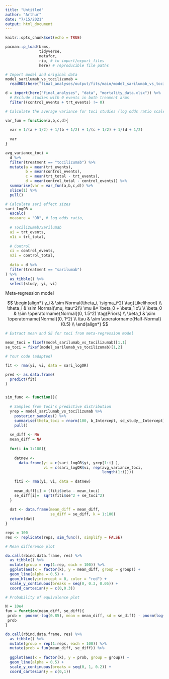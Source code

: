 ```yaml
---
title: "Untitled"
author: "Arthur"
date: "7/15/2021"
output: html_document
---
```


```r
knitr::opts_chunk$set(echo = TRUE)
```


```r
pacman::p_load(brms,
               tidyverse,
               metafor,
               rio, # to import/export files
               here) # reproducible file paths


```

```r
# Import model and original data
model_sarilumab_vs_tocilizumab =
  readRDS(here("final_analyses/output/fits/main/model_sarilumab_vs_tocilizumab.rds"))

d = import(here("final_analyses", "data", "mortality_data.xlsx")) %>% 
  # Exclude studies with 0 events in both treament arms
  filter((control_events + trt_events) != 0)
```

```r
# Calculate the average variance for toci studies (log odds ratio scale)

var_fun = function(a,b,c,d){
  
  var = 1/(a + 1/2) + 1/(b + 1/2) + 1/(c + 1/2) + 1/(d + 1/2)
  
  var
}

avg_variance_toci = 
  d %>% 
  filter(treatment == "tocilizumab") %>% 
  mutate(a = mean(trt_events),
         b = mean(control_events),
         c = mean(trt_total - trt_events),
         d = mean(control_total - control_events)) %>% 
  summarise(var = var_fun(a,b,c,d)) %>% 
  slice(1) %>% 
  pull()
```


```r
# Calculate sari effect sizes
sari_logOR = 
  escalc(
  measure = "OR", # log odds ratio,
  
  # Tocilizumab/Sarilumab
  ai = trt_events,
  n1i = trt_total,
  
  # Control
  ci = control_events,
  n2i = control_total,
  
  data = d %>% 
  filter(treatment == "sarilumab")
) %>%
  as_tibble() %>% 
  select(study, yi, vi)
```

Meta-regression model

$$
\begin{align*}
y_i & \sim Normal(\theta_i, \sigma_i^2) \tag{Likelihood} \\
\theta_i & \sim Normal(\mu, \tau^2)\\
\mu &= \beta_0 + \beta_1 x\\
\\
\beta_0 & \sim \operatorname{Normal}(0, 1.5^2) \tag{Priors} \\
\beta_1  & \sim \operatorname{Normal}(0, 1^2) \\
\tau & \sim \operatorname{Half-Normal}(0.5) \\
\end{align*}
$$


```r
# Extract mean and SE for toci from meta-regression model

mean_toci = fixef(model_sarilumab_vs_tocilizumab)[1,1]
se_toci = fixef(model_sarilumab_vs_tocilizumab)[1,2]

# Your code (adapted)

fit <- rma(yi, vi, data = sari_logOR)

pred <- as.data.frame(
  predict(fit)
)


sim_func <- function(){
  
  # Samples from toci's predictive distribution 
  yrep = model_sarilumab_vs_tocilizumab %>% 
    posterior_samples() %>% 
    summarise(theta_toci = rnorm(100, b_Intercept, sd_study__Intercept)) %>% 
    pull()
  
  se_diff <- NA
  mean_diff = NA
  
  for(i in 1:100){
    
    datnew <- 
      data.frame(yi = c(sari_logOR$yi, yrep[1:i] ), 
                 vi = c(sari_logOR$vi, rep(avg_variance_toci, 
                                           length(1:i))))
    
    fiti <- rma(yi, vi, data = datnew)
    
    mean_diff[i] = (fiti$beta - mean_toci)
    se_diff[i]=  sqrt(fiti$se^2 + se_toci^2)
  }
  
  dat <- data.frame(mean_diff = mean_diff,
                    se_diff = se_diff, k = 1:100)
  return(dat)
}

reps = 100
res <- replicate(reps, sim_func(), simplify = FALSE)


```

```r
# Mean difference plot

do.call(rbind.data.frame, res) %>% 
  as_tibble() %>% 
  mutate(group = rep(1:rep, each = 100)) %>%
  ggplot(aes(x = factor(k), y = mean_diff, group = group)) +
  geom_line(alpha = 0.5) +
  geom_hline(yintercept = 0, color = "red") + 
  scale_y_continuous(breaks = seq(0, 0.3, 0.05)) +
  coord_cartesian(y = c(0,0.3))
```


```r
# Probability of equivalence plot

N = 10e4
fun = function(mean_diff, se_diff){
 prob =  pnorm(-log(0.85), mean = mean_diff, sd = se_diff) - pnorm(log(0.85), mean = mean_diff, sd = se_diff)
 prob
}

do.call(rbind.data.frame, res) %>% 
  as_tibble() %>% 
  mutate(group = rep(1:reps, each = 100)) %>%
  mutate(prob = fun(mean_diff, se_diff)) %>% 
  
  ggplot(aes(x = factor(k), y = prob, group = group)) +
  geom_line(alpha = 0.5) +
  scale_y_continuous(breaks = seq(0, 1, 0.2)) +
  coord_cartesian(y = c(0,1))
```

